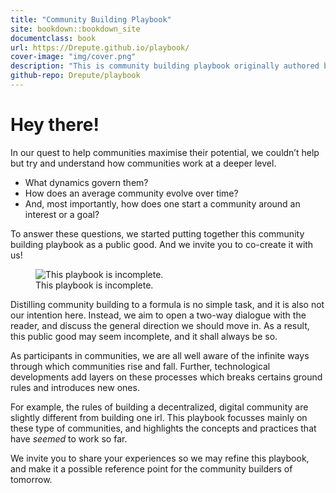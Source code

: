 ```yaml
--- 
title: "Community Building Playbook"
site: bookdown::bookdown_site
documentclass: book
url: https://Drepute.github.io/playbook/
cover-image: "img/cover.png"
description: "This is community building playbook originally authored by @InfiniteGwei from rep3. This book is a public good. We strongly encourage you to read, share and contribute to this resource!"
github-repo: Drepute/playbook
---
```


# Hey there! {-}

In our quest to help communities maximise their potential, we couldn’t help but try and understand how communities work at a deeper level.

- What dynamics govern them? 
- How does an average community evolve over time? 
- And, most importantly, how does one start a community around an interest or a goal?

To answer these questions, we started putting together this community building playbook as a public good. And we invite you to co-create it with us!

![This playbook is incomplete.](img/cover.png)

Distilling community building to a formula is no simple task, and it is also not our intention here. Instead, we aim to open a two-way dialogue with the reader, and discuss the general direction we should move in. As a result, this public good may seem incomplete, and it shall always be so.

As participants in communities, we are all well aware of the infinite ways through which communities rise and fall. Further, technological developments add layers on these processes which breaks certains ground rules and introduces new ones.

For example, the rules of building a decentralized, digital community are slightly different from building one irl. This playbook focusses mainly on these type of communities, and highlights the concepts and practices that have *seemed* to work so far.

We invite you to share your experiences so we may refine this playbook, and make it a possible reference point for the community builders of tomorrow.